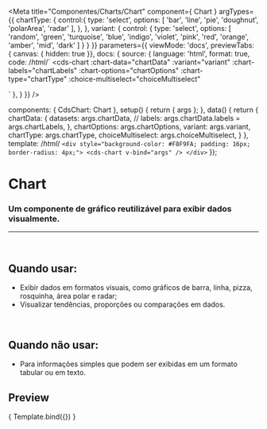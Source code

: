 
<Meta
  title="Componentes/Charts/Chart"
  component={ Chart }
  argTypes={{
		chartType: {
			control:{
				type: 'select',
				options: [
	        'bar',
          'line',
          'pie',
          'doughnut',
          'polarArea',
          'radar'
				],
			},
		},
    variant: {
      control: {
        type: 'select',
        options: [
          'random',
          'green',
          'turquoise',
          'blue',
          'indigo',
          'violet',
          'pink',
          'red',
          'orange',
          'amber',
          'mid',
          'dark'
        ]
      }
    }
	}}
  parameters={{
    viewMode: 'docs',
    previewTabs: { canvas: { hidden: true }},
    docs: {
      source: {
        language: 'html',
        format: true,
        code: /*html*/`
<cds-chart
  :chart-data="chartData"
  :variant="variant"
  :chart-labels="chartLabels"
  :chart-options="chartOptions"
  :chart-type="chartType"
  :choice-multiselect="choiceMultiselect"
>
</cds-chart>`
      },
    }
  }}
/>

  components: { CdsChart: Chart },
  setup() {
    return { args };
  },
  data() {
    return {
      chartData: {
        datasets: args.chartData,
        // labels: args.chartData.labels = args.chartLabels,
      },
      chartOptions: args.chartOptions,
      variant: args.variant,
      chartType: args.chartType,
      choiceMultiselect: args.choiceMultiselect,
    }
  },
  template: /*html*/ `
    <div style="background-color: #F8F9FA; padding: 16px; border-radius: 4px;">
      <cds-chart
        v-bind="args"
      />
    </div>
  `
});

# Chart

### Um componente de gráfico reutilizável para exibir dados visualmente.
---
<br />

## Quando usar:
- Exibir dados em formatos visuais, como gráficos de barra, linha, pizza, rosquinha, área polar e radar;
- Visualizar tendências, proporções ou comparações em dados.

<br />

## Quando não usar:
- Para informações simples que podem ser exibidas em um formato tabular ou em texto.

## Preview

<Canvas>
  <Story
    name="Chart"
    args={{
      chartType: 'bar',
      chartLabels: ['Janeiro','Fevereiro','Março', 'Abril', 'Maio'],
      variant: 'green',
      chartData: [
				{ 
					name: 'Ecocardiograma',
					chartData: {
						datasets: [
							{
								label: 'Realizado',
								data: [50, 50, 50, 50, 50],
							},
							{
								label: 'Pendente',
								data: [200, 180, 250, 190, 280],
							},
							{
								label: 'Não realizado',
								data: [38, 84, 120, 90, 185],
							}
						]
					},	
				},
				{ 
					name: 'Raio-X',
					chartData: {
						datasets: [
							{
								label: 'Realizado',
								data: [120, 220, 180, 320, 150],
							},
							{
								label: 'Pendente',
								data: [98, 145, 160, 190, 175],
							},
							{
								label: 'Não realizado',
								data: [49, 84, 120, 78, 130],
							}
						]
					}
				},
				{ 
					name: 'Tomografia',
					chartData: {
						datasets: [
							{
								label: 'Realizado',
								data: [55, 40, 33, 90, 120],
							},
							{
								label: 'Pendente',
								data: [25, 30, 90, 45, 20],
							},
							{
								label: 'Não realizado',
								data: [38, 84, 120, 90, 45],
							}
						]
					}
				}
			],
      chartOptions: {
        responsive: true,
        maintainAspectRatio: false,
      },   
      choiceMultiselect: true,
    }}
  >
    { Template.bind({}) }
  </Story>
</Canvas>

<ArgsTable story="Chart" />

